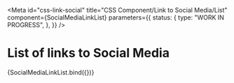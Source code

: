 <!-- @license CC0-1.0 -->


<Meta
  id="css-link-social"
  title="CSS Component/Link to Social Media/List"
  component={SocialMediaLinkList}
  parameters={{
    status: {
      type: "WORK IN PROGRESS",
    },
  }}
/>

# List of links to Social Media

<Canvas>
  <Story
    name="List"
    args={{
      links: [
        {
          href: "https://www.facebook.com/GemeenteUtrecht",
          icon: "utrecht-icon-facebook",
        },
        {
          href: "https://www.instagram.com/GemeenteUtrecht/",
          icon: "utrecht-icon-instagram",
        },
        {
          href: "https://nl.linkedin.com/company/gemeente-utrecht",
          icon: "utrecht-icon-linkedin",
        },
        {
          href: "https://twitter.com/gemeenteutrecht",
          icon: "utrecht-icon-twitter",
        },
        {
          href: "https://api.whatsapp.com/send?phone=31624927665",
          icon: "utrecht-icon-whatsapp",
        },
      ],
    }}
  >
    {SocialMediaLinkList.bind({})}
  </Story>
</Canvas>
